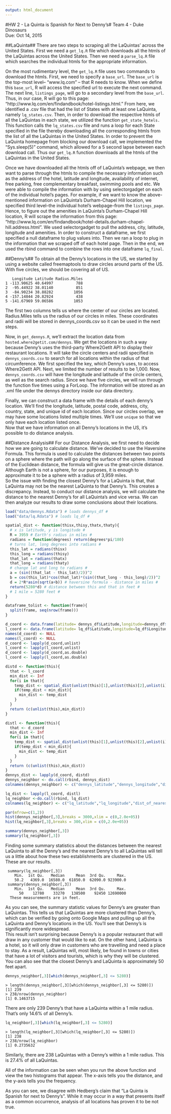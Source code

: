 ```yaml
---
output: html_document
---
```

#HW 2 - La Quinta is Spanish for Next to Denny's#
Team 4 - Duke Dinosaurs    
Due: Oct 14, 2015  

##LaQuinta##
There are two steps to scraping all the LaQuintas' across the United States. First we need a `get_lq.R` file which downloads all the htmls of the LaQuintas across the United States. Then we need a `parse_lq.R` file which searches the individual htmls for the appropriate information. 

On the most rudimentary level, the `get_lq.R` file uses two commands to download the htmls. First, we need to specify a `base_url`. The `base_url` is the top-most level-- "www.lq.com" -- that R needs to know. When we define this `base_url`, R will access the specified url to execute the next command. The next line, `listings_page`, will go to a secondary level from the `base_url`. Thus, in our case, R will go to this page: "http://www.lq.com/en/findandbook/hotel-listings.html." From here, we identified a .csv file that had the list of States with at least one LaQuinta, namely `lq_states.csv`. Then, in order to download the respective htmls of all the LaQuintas in each state, we utilized the function `get_state_hotels.` This function calls the `lq_states.csv` file and runs a loop for each State specified in the file thereby downloading all the corresponding htmls from the list of all the LaQuintas in the United States.  In order to prevent the LaQuinta homepage from blocking our download call, we implemented the "Sys.sleep(5)" command, which allowed for a 5 second lapse between each download call. Thus our `get_lq.R` function downloads all the htmls of the LaQuintas in the United States. 

Once we have downloaded all the htmls off of LaQuinta's webpage, we then want to parse through the htmls to compile the necessary information such as the address of the hotel, latitude and longitude, availability of internet, free parking, free complementary breakfast, swimming pools and etc. We were able to compile the information with by using selectorgadget on each of the individual hotel's pages. For example, if we want to know the above-mentioned information on LaQuinta's Durham-Chapel Hill location, we specified third level--the individual hotel's webpage--from the `listings_page`. Hence, to figure out the amenities in LaQuinta's Durham-Chapel Hill location, R will scrape the information from this page: "http://www.lq.com/en/findandbook/hotel-details.durham-chapel-hill.address.html". We used selectorgadget to pull the address, city, latitude, longitude and amenities. In order to construct a dataframe, we first specified a null dataframe to plug values into. Then we ran a loop to plug in the information that we scraped off of each hotel page. Then in the end, we used the rbind command to combine the rows into one dataframe `lq_final`.    


##Denny's##
To obtain all the Denny's locations in the US, we started by using a website called freemaptools to draw circles around parts of the US. With five circles, we should be covering all of US.
  
```
   Longitude Latitude Radius.Miles
1 -113.90625 40.64997          788
2  -95.44922 38.01140          851
3  -84.90234 38.88282         1056
4 -157.14844 20.82924          438
5 -141.67969 59.06586         1053
```
The first two columns tells us where the center of our circles are located. Radius.Miles tells us the radius of our circles in miles. These coordinates and radii will be stored in dennys_coords.csv so it can be used in the next steps.   
   
Now, in `get_dennys.R`, we'll extract the location data from `hosted.where2getit.com/dennys`. We get the locations in such a way because Denny's uses the third-party Where2GetIt API to display their restaurant locations. It will take the circle centers and radii specified in `dennys_coords.csv` to search for all locations within the radius of that circumference. We first specified the key, which Denny's uses, to access Where2GetIt API. Next, we limited the number of results to be 1,000. Now, `dennys_coords.csv` will have the longitude and latitude of the circle centers, as well as the search radius. Since we have five circles, we will run through the function five times using a ForLoop. The information will be stored as an .xml file under the dennys directory inside our data directory.    
   
Finally, we can construct a data frame with the details of each denny's location. We'll find the longitude, latitude, postal code, address, city, country, state, and unique id of each location. Since our circles overlap, we may have some locations listed multiple times. We'll use `unique` so that we only have each location listed once.    
Now that we have information on all Denny's locations in the US, it's possible to do distance analysis.    

##Distance Analysis##
For our Distance Analysis, we first need to decide how we are going to calculate distance. We've decided to use the Haversine Formula. This formula is used to calculate the distances between two points on a sphere where the path will go along the surface of the sphere. Instead of the Euclidean distance, the formula will give us the great-circle distance. Although Earth is not a sphere, for our purposes, it is enough to approximate it to be a sphere with a radius of 3,959 miles.    
So the issue with finding the closest Denny's for a LaQuinta is that, that LaQuinta may not be the nearest LaQuinta to that Denny's. This creates a discrepancy. Instead, to conduct our distance analysis, we will calculate the distance to the nearest Denny's for all LaQuinta's and vice versa. We can then analyze our results to draw some conclusions about their locations. 

```r
load("data/dennys.Rdata") # loads dennys_df #
load("data/lq.Rdata") # loads lq_df #

spatial_dist <- function(thisx,thisy,thatx,thaty){
  # x is latitude, y is longitude #
  R = 3959 # Earth's radius in miles #
  radians = function(degrees) return(degrees*pi/180)
  # turns lat, long degrees into radians #
  this_lat = radians(thisx)
  this_long = radians(thisy)
  that_lat = radians(thatx)
  that_long = radians(thaty)
  # change lat and long to radians #
  a = (sin((that_lat - this_lat)/2))^2
  b = cos(this_lat)*cos(that_lat)*(sin((that_long - this_long)/2))^2
  d = 2*R*asin(sqrt(a+b)) # haversine formula - distance in miles #
  return(5280*d) # distance between this and that in feet #
  # 1 mile = 5280 feet #
}

dataframe_tolist <- function(frame){
  split(frame, seq(nrow(frame)))
}

d_coord <- data.frame(latitude= dennys_df$Latitude,longitude=dennys_df$Longitude,stringsAsFactors = FALSE) %>% dataframe_tolist()
l_coord <- data.frame(latitude= lq_df$Latitude,longitude=lq_df$Longitude,stringsAsFactors = FALSE)  %>% dataframe_tolist()
names(d_coord) <- NULL
names(l_coord) <- NULL
d_coord <- lapply(d_coord,unlist)
l_coord <- lapply(l_coord,unlist)
d_coord <- lapply(d_coord,as.double)
l_coord <- lapply(l_coord,as.double)

distd <- function(this){
  that <- l_coord
  min_dist <- Inf
  for(i in that){
    temp_dist <- spatial_dist(unlist(this)[1],unlist(this)[2],unlist(i)[1],unlist(i)[2])
    if(temp_dist < min_dist){
      min_dist <- temp_dist
    }
  }
  return (c(unlist(this),min_dist))
}

distl <- function(this){
  that <- d_coord
  min_dist <- Inf
  for(i in that){
    temp_dist <- spatial_dist(unlist(this)[1],unlist(this)[2],unlist(i)[1],unlist(i)[2])
    if(temp_dist < min_dist){
      min_dist <- temp_dist
    }
  }
  return (c(unlist(this),min_dist))
}
dennys_dist <- lapply(d_coord, distd)
dennys_neighbor <- do.call(rbind, dennys_dist)
colnames(dennys_neighbor) <- c("dennys_latitude","dennys_longitude","dist_of_nearest_lq")

lq_dist <- lapply(l_coord, distl)
lq_neighbor <-do.call(rbind, lq_dist)
colnames(lq_neighbor) <- c("lq_latitude","lq_longitude","dist_of_nearest_denny's")

par(mfrow=c(1,2))
hist(dennys_neighbor[,3],breaks = 3000,xlim = c(0,2.0e+05))
hist(lq_neighbor[,3],breaks = 300,xlim = c(0,2.0e+05))
```

```r
summary(dennys_neighbor[,3])
summary(lq_neighbor[,3])
```

Finding some summary statistics about the distances between the nearest LaQuinta to all the Denny's and the nearest Denny's to all LaQuintas will tell us a little about how these two establishments are clustered in the US.    
These are our results. 
```
 summary(lq_neighbor[,3])
    Min.  1st Qu.   Median     Mean  3rd Qu.     Max. 
    50.2   4369.0  16580.0  61850.0  62090.0 923900.0 
 summary(dennys_neighbor[,3])
    Min.  1st Qu.   Median     Mean  3rd Qu.     Max. 
      50    12780    33270   138500    92450 12690000 
  These measurements are in feet. 
```
As you can see, the summary statistic values for Denny's are greater than LaQuintas. This tells us that LaQuintas are more clustered than Denny's, which can be verified by going onto Google Maps and pulling up all the LaQuinta and Denny's locations in the US. You'll see that Denny's is significantly more widespread.    
This result isn't surprising because Denny's is a popular restaurant that will draw in any customer that would like to eat. On the other hand, LaQuinta is a hotel, so it will only draw in customers who are travelling and need a place to stay. As a result, LaQuintas will, most likely, be found in towns or cities that have a lot of visitors and tourists, which is why they will be clustered.    
You can also see that the closest Denny's and LaQuinta is approximately 50 feet apart. 
```r
dennys_neighbor[,3][which(dennys_neighbor[,3] <= 5280)]
```
```
> length(dennys_neighbor[,3][which(dennys_neighbor[,3] <= 5280)])
[1] 239
> 238/nrow(dennys_neighbor)
[1] 0.1463715
```
There are only 239 Denny's that have a LaQuinta within a 1 mile radius. That's only 14.6% of all Denny's. 

```r
lq_neighbor[,3][which(lq_neighbor[,3] <= 5280)]
```

```
> length(lq_neighbor[,3][which(lq_neighbor[,3] <= 5280)])
[1] 238
> 238/nrow(lq_neighbor)
[1] 0.2735632
```
Similarly, there are 238 LaQuintas with a Denny's within a 1 mile radius. This is 27.4% of all LaQuintas.    

All of the information can be seen when you run the above function and view the two histograms that appear. The x-axis tells you the distance, and the y-axis tells you the frequency.   
   
As you can see, we disagree with Hedberg's claim that "La Quinta is Spanish for next to Denny's". While it may occur in a way that presents itself as a common occurrence, analysis of all locations has proven it to be not true. 
